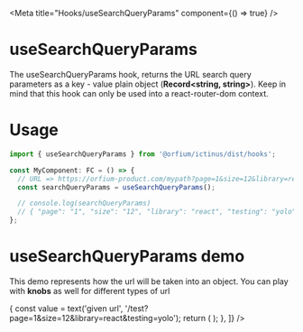 
<Meta title="Hooks/useSearchQueryParams" component={() => true} />

# useSearchQueryParams

The useSearchQueryParams hook, returns the URL search query parameters as a key - value plain object (**Record<string, string>**). Keep in mind that this hook can only be used into a react-router-dom context.

# Usage

```js
import { useSearchQueryParams } from '@orfium/ictinus/dist/hooks';

const MyComponent: FC = () => {
  // URL => https://orfium-product.com/mypath?page=1&size=12&library=react&testing=yolo
  const searchQueryParams = useSearchQueryParams();

  // console.log(searchQueryParams)
  // { "page": "1", "size": "12", "library": "react", "testing": "yolo" }
};
```

# useSearchQueryParams demo

This demo represents how the url will be taken into an object. You can play with **knobs** as well for different types of url

<Preview>
  <Story
    name="useSearchQueryParams"
    parameters={{
      query: {
        q: 'search',
      },
    }}
    decorators={[
      withKnobs,
      () => {
        const value = text('given url', '/test?page=1&size=12&library=react&testing=yolo');
        return (
          <MemoryRouter initialEntries={[value]}>
            <DemoUseSearchQueryParams initialEntries={value} />
          </MemoryRouter>
        );
      },
    ]}
  />
</Preview>
